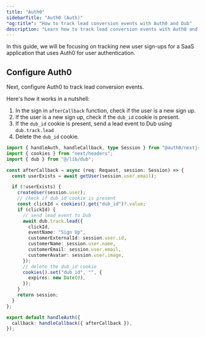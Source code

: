 ```yaml
---
title: "Auth0"
sidebarTitle: "Auth0 (Auth)"
"og:title": "How to track lead conversion events with Auth0 and Dub"
description: "Learn how to track lead conversion events with Auth0 and Dub"
---
```



<LeadsIntro />

In this guide, we will be focusing on tracking new user sign-ups for a SaaS application that uses Auth0 for user authentication.

<ConversionTrackingPrerequisites />

## Configure Auth0

Next, configure Auth0 to track lead conversion events.

Here's how it works in a nutshell:

1. In the sign in `afterCallback` function, check if the user is a new sign up.
2. If the user is a new sign up, check if the `dub_id` cookie is present.
3. If the `dub_id` cookie is present, send a lead event to Dub using `dub.track.lead`
4. Delete the `dub_id` cookie.

```typescript app/api/auth/[auth0]/route.js
import { handleAuth, handleCallback, type Session } from "@auth0/nextjs-auth0";
import { cookies } from "next/headers";
import { dub } from "@/lib/dub";

const afterCallback = async (req: Request, session: Session) => {
  const userExists = await getUser(session.user.email);

  if (!userExists) {
    createUser(session.user);
    // check if dub_id cookie is present
    const clickId = cookies().get("dub_id")?.value;
    if (clickId) {
      // send lead event to Dub
      await dub.track.lead({
        clickId,
        eventName: "Sign Up",
        customerExternalId: session.user.id,
        customerName: session.user.name,
        customerEmail: session.user.email,
        customerAvatar: session.user.image,
      });
      // delete the dub_id cookie
      cookies().set("dub_id", "", {
        expires: new Date(0),
      });
    }
    return session;
  }
};

export default handleAuth({
  callback: handleCallback({ afterCallback }),
});
```

<LeadAttributes />

<LeadsOutro />
